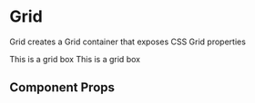 
<Meta title="Primitives/Grid" component={Grid} />

# Grid

Grid creates a Grid container that exposes CSS Grid properties

<Preview withToolbar>
  <Story name="grid">
    <Grid gridTemplateColumns="1fr 2fr" gridColumnGap={16}>
      <Box bg="highlight" mb={4}>
        <Text variant="body">This is a grid box</Text>
      </Box>
      <Box bg="highlight" mb={4}>
        <Text variant="body">This is a grid box</Text>
      </Box>
    </Grid>
  </Story>
</Preview>

## Component Props

<Props of={Grid} />
